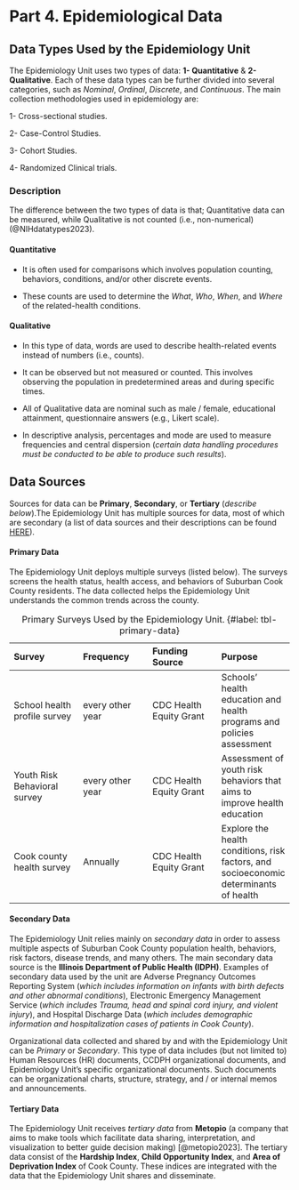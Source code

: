 # Part 4. Epidemiological Data {.unnumbered}

## Data Types Used by the Epidemiology Unit

The Epidemiology Unit uses two types of data: **1- Quantitative** & **2- Qualitative**. Each of these data types can be further divided into several categories, such as *Nominal*, *Ordinal*, *Discrete*, and *Continuous*. The main collection methodologies used in epidemiology are:

1- Cross-sectional studies.

2- Case-Control Studies.

3- Cohort Studies.

4- Randomized Clinical trials.

### Description

The difference between the two types of data is that; Quantitative data can be measured, while Qualitative is not counted (i.e., non-numerical) (@NIHdatatypes2023).

#### Quantitative

-   It is often used for comparisons which involves population counting, behaviors, conditions, and/or other discrete events.

-   These counts are used to determine the *What*, *Who*, *When*, and *Where* of the related-health conditions.

#### Qualitative

-   In this type of data, words are used to describe health-related events instead of numbers (i.e., counts).

-   It can be observed but not measured or counted. This involves observing the population in predetermined areas and during specific times.

-   All of Qualitative data are nominal such as male / female, educational attainment, questionnaire answers (e.g., Likert scale).

-   In descriptive analysis, percentages and mode are used to measure frequencies and central dispersion (*certain data handling procedures must be conducted to be able to produce such results*).

## Data Sources

Sources for data can be **Primary**, **Secondary**, or **Tertiary** (*describe below*).The Epidemiology Unit has multiple sources for data, most of which are secondary (a list of data sources and their descriptions can be found [HERE](https://cchhs1-my.sharepoint.com/:w:/r/personal/alfreda_holloway_cookcountyhhs_org/_layouts/15/Doc.aspx?sourcedoc=%7BF789086B-BD90-4C89-A59A-6373B3AEE1B0%7D&file=Data%20Sources%20Description%20draft.docx&action=default&mobileredirect=true)).

#### Primary Data

The Epidemiology Unit deploys multiple surveys (listed below). The surveys screens the health status, health access, and behaviors of Suburban Cook County residents. The data collected helps the Epidemiology Unit understands the common trends across the county.

|**Survey**|**Frequency**|**Funding Source**|**Purpose**|
|:-|:-|:-|:-|
|School health profile survey|every other year|CDC Health Equity Grant|Schools' health education and health programs and policies assessment|
|Youth Risk Behavioral survey|every other year|CDC Health Equity Grant|Assessment of youth risk behaviors that aims to improve health education|
|Cook county health survey|Annually|CDC Health Equity Grant|Explore the health conditions, risk factors, and socioeconomic determinants of health|

: Primary Surveys Used by the Epidemiology Unit. {#label: tbl-primary-data}

#### Secondary Data

The Epidemiology Unit relies mainly on *secondary data* in order to assess multiple aspects of Suburban Cook County population health, behaviors, risk factors, disease trends, and many others. The main secondary data source is the **Illinois Department of Public Health (IDPH)**. Examples of secondary data used by the unit are Adverse Pregnancy Outcomes Reporting System (*which includes information on infants with birth defects and other abnormal conditions*), Electronic Emergency Management Service (*which includes Trauma, head and spinal cord injury, and violent injury*), and Hospital Discharge Data (*which includes demographic information and hospitalization cases of patients in Cook County*).

Organizational data collected and shared by and with the Epidemiology Unit can be *Primary* or *Secondary*. This type of data includes (but not limited to) Human Resources (HR) documents, CCDPH organizational documents, and Epidemiology Unit's specific organizational documents. Such documents can be organizational charts, structure, strategy, and / or internal memos and announcements.

#### Tertiary Data

The Epidemiology Unit receives *tertiary data* from **Metopio** (a company that aims to make tools which facilitate data sharing, interpretation, and visualization to better guide decision making) [@metopio2023]. The tertiary data consist of the **Hardship Index**, **Child Opportunity Index**, and **Area of Deprivation Index** of Cook County. These indices are integrated with the data that the Epidemiology Unit shares and disseminate.
